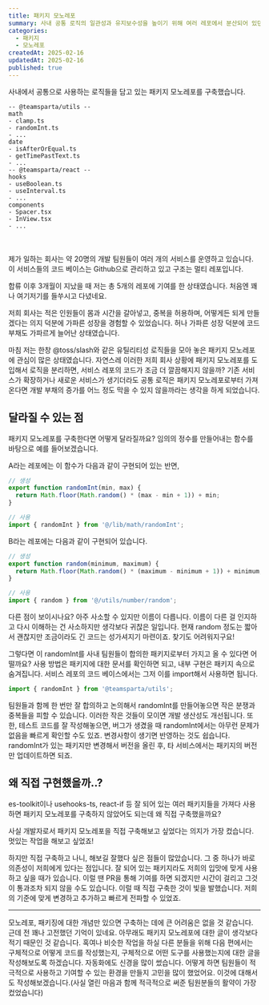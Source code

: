 ```yaml
---
title: 패키지 모노레포
summary: 사내 공통 로직의 일관성과 유지보수성을 높이기 위해 여러 레포에서 분산되어 있던 기능들을 하나의 패키지 모노레포로 통합해보았습니다.
categories:
  - 패키지
  - 모노레포
createdAt: 2025-02-16
updatedAt: 2025-02-16
published: true
---
```


<Short />
사내에서 공통으로 사용하는 로직들을 담고 있는 패키지 모노레포를 구축했습니다.

```
-- @teamsparta/utils --
math
- clamp.ts
- randomInt.ts
- ...
date
- isAfterOrEqual.ts
- getTimePastText.ts
- ...
-- @teamsparta/react --
hooks
- useBoolean.ts
- useInterval.ts
- ...
components
- Spacer.tsx
- InView.tsx
- ...
```

<br />
<br />

<Long />
제가 일하는 회사는 약 20명의 개발 팀원들이 여러 개의 서비스를 운영하고 있습니다. 이 서비스들의 코드 베이스는 Github으로 관리하고
있고 구조는 멀티 레포입니다.

합류 이후 3개월이 지났을 때 저는 총 5개의 레포에 기여를 한 상태였습니다. 처음엔 꽤나 여기저기를 들쑤시고 다녔네요.

저희 회사는 적은 인원들이 몸과 시간을 갈아넣고, 중복을 허용하며, 어떻게든 되게 만들겠다는 의지 덕분에 가파른 성장을 경험할 수 있었습니다. 허나 가파른 성장 덕분에 코드 부채도 가파르게 늘어난 상태였습니다.

마침 저는 한창 @toss/slash와 같은 유틸리티성 로직들을 모아 놓은 패키지 모노레포에 관심이 많은 상태였습니다. 자연스레 이러한 저희 회사 상황에 패키지 모노레포를 도입해서 로직을 분리하면, 서비스 레포의 코드가 조금 더 깔끔해지지 않을까? 기존 서비스가 확장하거나 새로운 서비스가 생기더라도 공통 로직은 패키지 모노레포로부터 가져온다면 개발 부채의 증가를 어느 정도 막을 수 있지 않을까라는 생각을 하게 되었습니다.

## 달라질 수 있는 점

패키지 모노레포를 구축한다면 어떻게 달라질까요? 임의의 정수를 만들어내는 함수를 바탕으로 예를 들어보겠습니다.

A라는 레포에는 이 함수가 다음과 같이 구현되어 있는 반면,

```typescript
// 생성
export function randomInt(min, max) {
  return Math.floor(Math.random() * (max - min + 1)) + min;
}

// 사용
import { randomInt } from '@/lib/math/randomInt';
```

B라는 레포에는 다음과 같이 구현되어 있습니다.

```typescript
// 생성
export function random(minimum, maximum) {
  return Math.floor(Math.random() * (maximum - minimum + 1)) + minimum;
}

// 사용
import { random } from '@/utils/number/random';
```

다른 점이 보이시나요? 아주 사소할 수 있지만 이름이 다릅니다. 이름이 다른 걸 인지하고 다시 이해하는 건 사소하지만 생각보다 귀찮은 일입니다. 현재 random 정도는 짧아서 괜찮지만 조금이라도 긴 코드는 성가셔지기 마련이죠. 찾기도 어려워지구요!

그렇다면 이 randomInt를 사내 팀원들이 합의한 패키지로부터 가지고 올 수 있다면 어떨까요? 사용 방법은 패키지에 대한 문서를 확인하면 되고, 내부 구현은 패키지 속으로 숨겨집니다. 서비스 레포의 코드 베이스에서는 그저 이를 import해서 사용하면 됩니다.

```typescript
import { randomInt } from '@teamsparta/utils';
```

팀원들과 함께 한 번만 잘 합의하고 논의해서 randomInt를 만들어놓으면 작은 분쟁과 중복들을 피할 수 있습니다. 이러한 작은 것들이 모이면 개발 생산성도 개선됩니다. 또한, 테스트 코드를 잘 작성해놓으면, 버그가 생겼을 때 randomInt에서는 아무런 문제가 없음을 빠르게 확인할 수도 있죠. 변경사항이 생기면 반영하는 것도 쉽습니다. randomInt가 있는 패키지만 변경해서 버전을 올린 후, 타 서비스에서는 패키지의 버전만 업데이트하면 되죠.

## 왜 직접 구현했을까..?

es-toolkit이나 usehooks-ts, react-if 등 잘 되어 있는 여러 패키지들을 가져다 사용하면 패키지 모노레포를 구축하지 않았어도 되는데 왜 직접 구축했을까요?

사실 개발자로서 패키지 모노레포을 직접 구축해보고 싶었다는 의지가 가장 컸습니다. 멋있는 작업을 해보고 싶었죠!

하지만 직접 구축하고 나니, 해보길 잘했다 싶은 점들이 많았습니다. 그 중 하나가 바로 의존성이 저희에게 있다는 점입니다. 잘 되어 있는 패키지라도 저희의 입맛에 맞게 사용하고 싶을 때가 있습니다. 이럴 땐 PR을 통해 기여를 하면 되겠지만 시간이 걸리고 그것이 통과조차 되지 않을 수도 있습니다. 이럴 때 직접 구축한 것이 빛을 발했습니다. 저희의 기준에 맞게 변경하고 추가하고 빠르게 전파할 수 있었죠.

---

<MyThought>
  모노레포, 패키징에 대한 개념만 있으면 구축하는 데에 큰 어려움은 없을 것 같습니다. 근데 전 꽤나 고전했던 기억이 있네요.
  아무래도 패키지 모노레포에 대한 글이 생각보다 적기 때문인 것 같습니다. 혹여나 비슷한 작업을 하실 다른 분들을 위해 다음
  편에서는 구체적으로 어떻게 코드를 작성했는지, 구체적으로 어떤 도구를 사용했는지에 대한 글을 작성해보도록 하겠습니다.
  자동화에도 신경을 많이 썼습니다. 어떻게 하면 팀원들이 적극적으로 사용하고 기여할 수 있는 환경을 만들지 고민을 많이
  했었어요. 이것에 대해서도 작성해보겠습니다.(사실 열린 마음과 함께 적극적으로 써준 팀원분들의 활약이 가장 컸었습니다)
</MyThought>
